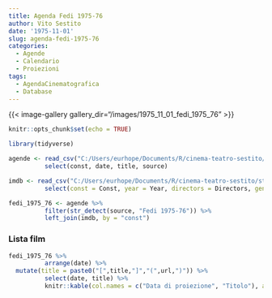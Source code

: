 ```yaml
---
title: Agenda Fedi 1975-76
author: Vito Sestito
date: '1975-11-01'
slug: agenda-fedi-1975-76
categories:
  - Agende
  - Calendario
  - Proiezioni
tags:
  - AgendaCinematografica
  - Database
---
```

{{< image-gallery gallery_dir="/images/1975_11_01_fedi_1975_76" >}}
```r
knitr::opts_chunk$set(echo = TRUE)

library(tidyverse)

agende <- read_csv("C:/Users/eurhope/Documents/R/cinema-teatro-sestito/static/data/programmazione_agende.csv") %>%
          select(const, date, title, source)

imdb <- read_csv("C:/Users/eurhope/Documents/R/cinema-teatro-sestito/static/data/programmazione_imdb.csv") %>%
          select(const = Const, year = Year, directors = Directors, genres = Genres, imdb_rating = `IMDb Rating`, runtime = `Runtime (mins)`, url = URL)

fedi_1975_76 <- agende %>%
          filter(str_detect(source, "Fedi 1975-76")) %>%
          left_join(imdb, by = "const")
```
### Lista film
```r
fedi_1975_76 %>%
          arrange(date) %>%
  mutate(title = paste0("[",title,"]","(",url,")")) %>%
          select(date, title) %>%
          knitr::kable(col.names = c("Data di proiezione", "Titolo"), align = c("l", "l", "l"))
```
